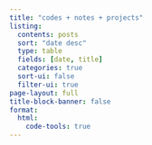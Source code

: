 ```yaml
---
title: "codes + notes + projects"
listing:
  contents: posts
  sort: "date desc"
  type: table
  fields: [date, title]
  categories: true
  sort-ui: false
  filter-ui: true
page-layout: full
title-block-banner: false
format:
  html:
    code-tools: true
---
```

